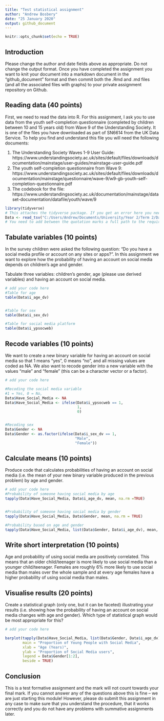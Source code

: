 ```yaml
---
title: "Test statistical assignment"
author: "Andrew Bosbery"
date: "25 January 2020"
output: github_document
---
```


```r
knitr::opts_chunk$set(echo = TRUE)
```

## Introduction

Please change the author and date fields above as appropriate. Do not change the output format. Once you have completed the assignment you want to knit your document into a markdown document in the "github_document" format and then commit both the .Rmd and .md files (and all the associated files with graphs) to your private assignment repository on Github.

## Reading data (40 points)

First, we need to read the data into R. For this assignment, I ask you to use data from the youth self-completion questionnaire (completed by children between 10 and 15 years old) from Wave 9 of the Understanding Society. It is one of the files you have downloaded as part of SN6614 from the UK Data Service. To help you find and understand this file you will need the following documents:

1) The Understanding Society Waves 1-9 User Guide: https://www.understandingsociety.ac.uk/sites/default/files/downloads/documentation/mainstage/user-guides/mainstage-user-guide.pdf
2) The youth self-completion questionnaire from Wave 9: https://www.understandingsociety.ac.uk/sites/default/files/downloads/documentation/mainstage/questionnaire/wave-9/w9-gb-youth-self-completion-questionnaire.pdf
3) The codebook for the file: https://www.understandingsociety.ac.uk/documentation/mainstage/dataset-documentation/datafile/youth/wave/9


```r
library(tidyverse)
# This attaches the tidyverse package. If you get an error here you need to install the package first. 
Data <- read_tsv("C:/Users/Andrew/Documents/University/Year 2/Term 2/Data Analysis 3/Project/data/UKDA-6614-tab/tab/ukhls_w9/i_youth.tab")
# You need to add between the quotation marks a full path to the required file on your computer.


```

## Tabulate variables (10 points)

In the survey children were asked the following question: "Do you have a social media profile or account on any sites or apps?". In this assignment we want to explore how the probability of having an account on social media depends on children's age and gender.

Tabulate three variables: children's gender, age (please use derived variables) and having an account on social media.

```r
# add your code here
#Table for age
table(Data$i_age_dv)


#Table for sex
table(Data$i_sex_dv)

#Table for social media platform
table(Data$i_ypsocweb)

```

## Recode variables (10 points)

We want to create a new binary variable for having an account on social media so that 1 means "yes", 0 means "no", and all missing values are coded as NA. We also want to recode gender into a new variable with the values "male" and "female" (this can be a character vector or a factor).

```r
# add your code here

#Recoding the social media variable
#1 = Yes, 0 = No,
Data$Have_Social_Media <- NA
Data$Have_Social_Media <- ifelse(Data$i_ypsocweb == 1,
                                 1,
                                 0)


#Recoding sex
Data$Gender <- NA
Data$Gender <- as.factor(ifelse(Data$i_sex_dv == 1,
                                "Male",
                                "Female"))


```


## Calculate means (10 points)

Produce code that calculates probabilities of having an account on social media (i.e. the mean of your new binary variable produced in the previous problem) by age and gender. 

```r
# add your code here
#Probability of someone having social media by age
tapply(Data$Have_Social_Media, Data$i_age_dv, mean, na.rm =TRUE)


#Probability of someone having social media by gender
tapply(Data$Have_Social_Media, Data$Gender, mean, na.rm = TRUE)

#Probability based on age and gender
tapply(Data$Have_Social_Media, list(Data$Gender, Data$i_age_dv), mean, na.rm = TRUE)
```

## Write short interpretation (10 points)

Age and probability of using social media are positively correlated. This means that an older child/teenager is more likely to use social media than a younger child/teenager. Females are roughly 6% more likely to use social media than males over the whole sample and at every age females have a higher probability of using social media than males.

## Visualise results (20 points)

Create a statistical graph (only one, but it can be faceted) illustrating your results (i.e. showing how the probability of having an account on social media changes with age and gender). Which type of statistical graph would be most appropriate for this?

```r
# add your code here

barplot(tapply(Data$Have_Social_Media, list(Data$Gender, Data$i_age_dv), mean, na.rm = TRUE),
        main = "Proportion of Young People with Social Media",
        xlab = "Age (Years)",
        ylab = "Proportion of Social Media users",
        legend = Data$Gender[1:2], 
        beside = TRUE)


```

## Conclusion

This is a test formative assignment and the mark will not count towards your final mark. If you cannot answer any of the questions above this is fine -- we are just starting this module! However, please do submit this assignment in any case to make sure that you understand the procedure, that it works correctly and you do not have any problems with summative assignments later.
